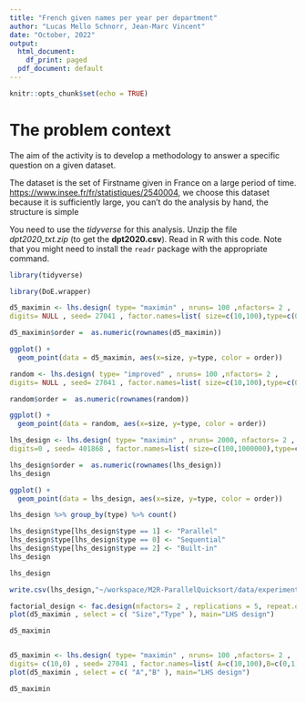 ```yaml
---
title: "French given names per year per department"
author: "Lucas Mello Schnorr, Jean-Marc Vincent"
date: "October, 2022"
output:
  html_document:
    df_print: paged
  pdf_document: default
---
```


```r
knitr::opts_chunk$set(echo = TRUE)
```
# The problem context
The aim of the activity is to develop a methodology to answer a specific question on a given dataset. 

The dataset is the set of Firstname given in France on a large period of time. 
[https://www.insee.fr/fr/statistiques/2540004](https://www.insee.fr/fr/statistiques/fichier/2540004/dpt2021_csv.zip), we choose this dataset because it is sufficiently large, you can't do the analysis by hand, the structure is simple


You need to use the _tidyverse_ for this analysis. Unzip the file _dpt2020_txt.zip_ (to get the **dpt2020.csv**). Read in R with this code. Note that you might need to install the `readr` package with the appropriate command.

```r
library(tidyverse)
```

```r
library(DoE.wrapper)
```
```r
d5_maximin <- lhs.design( type= "maximin" , nruns= 100 ,nfactors= 2 ,
digits= NULL , seed= 27041 , factor.names=list( size=c(10,100),type=c(0,1) ) )

d5_maximin$order =  as.numeric(rownames(d5_maximin))

ggplot() +               
  geom_point(data = d5_maximin, aes(x=size, y=type, color = order))
```
```r
random <- lhs.design( type= "improved" , nruns= 100 ,nfactors= 2 ,
digits= NULL , seed= 27041 , factor.names=list( size=c(10,100),type=c(0,1) ) )

random$order =  as.numeric(rownames(random))

ggplot() +               
  geom_point(data = random, aes(x=size, y=type, color = order))
```


```r
lhs_design <- lhs.design( type= "maximin" , nruns= 2000, nfactors= 2 , randomize = TRUE,
digits=0 , seed= 401868 , factor.names=list( size=c(100,1000000),type=c(0,2) ) )
```

```r
lhs_design$order =  as.numeric(rownames(lhs_design))
lhs_design
```
```r
ggplot() +               
  geom_point(data = lhs_design, aes(x=size, y=type, color = order))
```


```r
lhs_design %>% group_by(type) %>% count()
```
```r
lhs_design$type[lhs_design$type == 1] <- "Parallel"
lhs_design$type[lhs_design$type == 0] <- "Sequential"
lhs_design$type[lhs_design$type == 2] <- "Built-in"
lhs_design
```

```r
lhs_design
```


```r
write.csv(lhs_design,"~/workspace/M2R-ParallelQuicksort/data/experiments/lhs_design.csv", row.names = FALSE)
```




```r
factorial_design <- fac.design(nfactors= 2 , replications = 5, repeat.only=TRUE, blocks = 1, randomize = TRUE, seed= 27041 , factor.names=list( size=seq(100,1000000,), type=seq(0,2) ) )
plot(d5_maximin , select = c( "Size","Type" ), main="LHS design")
```


```r
d5_maximin
```
```r

```



```r
d5_maximin <- lhs.design( type= "maximin" , nruns= 100 ,nfactors= 2 ,
digits= c(10,0) , seed= 27041 , factor.names=list( A=c(10,100),B=c(0,1) ) )
plot(d5_maximin , select = c( "A","B" ), main="LHS design")
```
```r
d5_maximin
```



